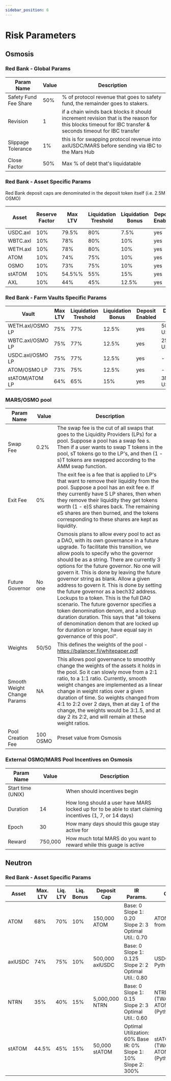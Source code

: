 ```yaml
---
sidebar_position: 6
---
```



# Risk Parameters

## Osmosis

### Red Bank - Global Params

| Param Name  | Value  | Description  |
|---|---|---|
| Safety Fund Fee Share  | 50%  | % of protocol revenue that goes to safety fund, the remainder goes to stakers.  |
| Revision  | 1  | if a chain winds back blocks it should increment revision that is the reason for this blocks timeout for IBC transfer & seconds timeout for IBC transfer  |
| Slippage Tolerance  | 1%  | this is for swapping protocol revenue into axlUSDC/MARS before sending via IBC to the Mars Hub  |
| Close Factor  | 50%  | Max % of debt that's liquidatable  |

### Red Bank - Asset Specific Params

<Admonition type="info" title="NOTE">
Red Bank deposit caps are denominated in the deposit token itself (i.e. 2.5M OSMO)
</Admonition>

| Asset | Reserve Factor | Max LTV | Liquidation Treshold | Liquidation Bonus | Deposit Enabled | Borrow Enabled | Target Utilization Rate | Interest Rate at 0 Utilization | Slope 1 | Slope 2 | Deposit Cap |
|---|---|---|---|---|---|---|---|---|---|---|---|
| USDC.axl | 10% | 79.5% | 80% | 7.5% | yes | yes | 80% | 0% | 12.5% | 200% | 3M |
| WBTC.axl | 10% | 78% | 80% | 10% | yes | yes | 60% | 0% | 10% | 300% | 20 |
| WETH.axl | 10% | 78% | 80% | 10% | yes | yes | 60% | 0% | 10% | 300% | 300 |
| ATOM | 10% | 74% | 75% | 10% | yes | yes | 70% | 0% | 20% | 300% | 700k |
| OSMO | 10% | 73% | 75% | 10% | yes | yes | 60% | 0% | 15% | 300% | 10M |
| stATOM | 10% | 54.5%% | 55% | 15% | yes | no | 60% | 0% | 10% | 300% | 200k |
| AXL | 10% | 44% | 45% | 12.5% | yes | no | 60% | 0% | 17% | 300% | 400k |

### Red Bank - Farm Vaults Specific Params

| Vault | Max LTV | Liquidation Treshold | Liquidation Bonus | Deposit Enabled | Deposit Cap |
|---|---|---|---|---|---|
| WETH.axl/OSMO LP | 75% | 77% | 12.5% | yes | 500k USDC.axl |
| WBTC.axl/OSMO LP | 75% | 77% | 12.5% | yes | 250k USDC.axl | 
| USDC.axl/OSMO LP | 75% | 77% | 12.5% | yes | - | 
| ATOM/OSMO LP | 73% | 75% | 12.5% | yes | - |
| stATOM/ATOM LP | 64% | 65% | 15% | yes | 3M USDC.axl |

### MARS/OSMO pool

| Param Name  | Value  | Description  |
|---|---|---|
| Swap Fee   | 0.2%  | The swap fee is the cut of all swaps that goes to the Liquidity Providers (LPs) for a pool. Suppose a pool has a swap fee s. Then if a user wants to swap T tokens in the pool, sT tokens go to the LP's, and then (1 - s)T tokens are swapped according to the AMM swap function.  |
| Exit Fee   | 0%  | The exit fee is a fee that is applied to LP's that want to remove their liquidity from the pool. Suppose a pool has an exit fee e. If they currently have S LP shares, then when they remove their liquidity they get tokens worth (1 - e)S shares back. The remaining eS shares are then burned, and the tokens corresponding to these shares are kept as liquidity.  |
| Future Governor   | No one  | Osmosis plans to allow every pool to act as a DAO, with its own governance in a future upgrade. To facilitate this transition, we allow pools to specify who the governor should be as a string. There are currently 3 options for the future governor. No one will govern it. This is done by leaving the future governor string as blank. Allow a given address to govern it. This is done by setting the future governor as a bech32 address. Lockups to a token. This is the full DAO scenario. The future governor specifies a token denomination denom, and a lockup duration duration. This says that "all tokens of denomination denom that are locked up for duration or longer, have equal say in governance of this pool".  |
| Weights   | 50/50  | This defines the weights of the pool - https://balancer.fi/whitepaper.pdf  |
| Smooth Weight Change Params    | NA  | This allows pool governance to smoothly change the weights of the assets it holds in the pool. So it can slowly move from a 2:1 ratio, to a 1:1 ratio. Currently, smooth weight changes are implemented as a linear change in weight ratios over a given duration of time. So weights changed from 4:1 to 2:2 over 2 days, then at day 1 of the change, the weights would be 3:1.5, and at day 2 its 2:2, and will remain at these weight ratios.   |
| Pool Creation Fee    | 100 OSMO  | Preset value from Osmosis   |

### External OSMO/MARS Pool Incentives on Osmosis 

| Param Name  | Value  | Description  |
|---|---|---|
| Start time (UNIX)   |   | When should incentives begin   |
| Duration   | 14  | How long should a user have MARS locked up for to be able to start claiming incentives (1, 7, or 14 days)   |
| Epoch  | 30  | How many days should this gauge stay active for   |
| Reward  | 750,000  | How much total MARS do you want to reward while this guage is active   |

## Neutron 

### Red Bank - Asset Specific Params

| Asset | Max. LTV | Liq. LTV | Liq. Bonus | Deposit Cap | IR Params. | Oracle | Deposit Enabled | Borrow Enabled |
|---|---|---|---|---|---|---|---|---|
| ATOM | 68% | 70% | 10% | 150,000 ATOM | Base: 0 Slope 1: 0.20 Slope 2: 3 Optimal Util.: 0.70 | ATOM/USDC from Pyth | yes | yes |
| axlUSDC | 74% | 75% | 10% | 500,000 axlUSDC | Base: 0 Slope 1: 0.125 Slope 2: 2 Optimal Util.: 0.80 | USDC from Pyth | yes | yes |
| NTRN | 35% | 40% | 15% | 5,000,000 NTRN | Base: 0 Slope 1: 0.15 Slope 2: 3 Optimal Util.: 0.60 | NTRN/ATOM (TWAP) * ATOM/USDC (Pyth) | yes | yes |
| stATOM | 44.5% | 45% | 15% | 50,000 stATOM | Optimal Utilization: 60% Base IR: 0% Slope 1: 10% Slope 2: 300% | stATOM/ATOM (TWAP) * ATOM/USD (Pyth) | yes | no |
